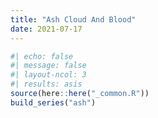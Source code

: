 ```yaml
---
title: "Ash Cloud And Blood"
date: 2021-07-17
---
```

  
```r
#| echo: false
#| message: false
#| layout-ncol: 3
#| results: asis
source(here::here("_common.R"))
build_series("ash")
```
